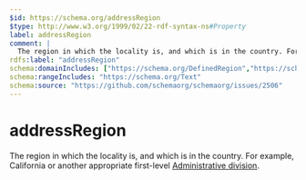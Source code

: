 ```yaml
---
$id: https://schema.org/addressRegion
$type: http://www.w3.org/1999/02/22-rdf-syntax-ns#Property
label: addressRegion
comment: |
  The region in which the locality is, and which is in the country. For example, California or another appropriate first-level [Administrative division](https://en.wikipedia.org/wiki/List_of_administrative_divisions_by_country).
rdfs:label: "addressRegion"
schema:domainIncludes: ["https://schema.org/DefinedRegion","https://schema.org/PostalAddress"]
schema:rangeIncludes: "https://schema.org/Text"
schema:source: "https://github.com/schemaorg/schemaorg/issues/2506"
---
```


# addressRegion

The region in which the locality is, and which is in the country. For example, California or another appropriate first-level [Administrative division](https://en.wikipedia.org/wiki/List_of_administrative_divisions_by_country).

